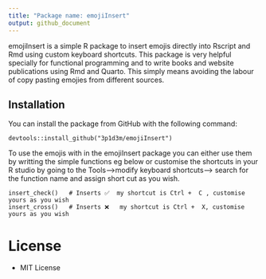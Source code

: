 ```yaml
---
title: "Package name: emojiInsert"
output: github_document
---
```


emojiInsert is a simple R package to insert emojis directly into Rscript and Rmd using custom keyboard shortcuts. This package is very helpful specially for functional programming and to write books and website publications using Rmd and Quarto. This simply means avoiding the labour of copy pasting emojies from different sources.    

## Installation

You can install the package from GitHub with the following command:

```
devtools::install_github("3p1d3m/emojiInsert")

```

To use the emojis with in the emojiInsert package you can either use them by writting the simple functions eg below or customise the shortcuts in your R studio by going to the Tools-->modify keyboard shortcuts--> search for the function name and assign short cut as you wish. 

```
insert_check()   # Inserts ✅  my shortcut is Ctrl +  C , customise yours as you wish
insert_cross()   # Inserts ❌   my shortcut is Ctrl +  X, customise yours as you wish 

```

# License

- MIT License











